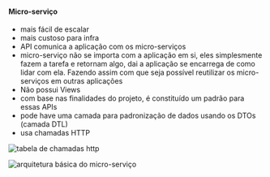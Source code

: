 






#### Micro-serviço

-   mais fácil de escalar
-   mais custoso para infra
-   API comunica a aplicação com os micro-serviços
-   micro-serviço não se importa com a aplicação em si, eles
    simplesmente fazem a tarefa e retornam algo, dai a aplicação se
    encarrega de como lidar com ela. Fazendo assim com que seja possível
    reutilizar os micro-serviços em outras aplicações
-   Não possui Views
-   com base nas finalidades do projeto, é constituído um padrão para
    essas APIs
-   pode have uma camada para padronização de dados usando os DTOs
    (camada DTL)
-   usa chamadas HTTP

![tabela de chamadas http](image_377.png)

![arquitetura básica do micro-serviço](image_378.png)


